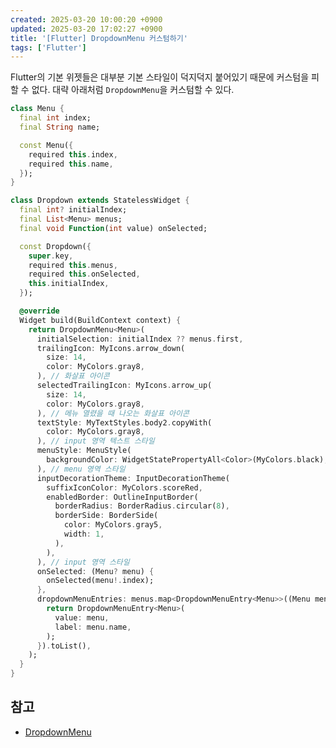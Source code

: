 ```yaml
---
created: 2025-03-20 10:00:20 +0900
updated: 2025-03-20 17:02:27 +0900
title: '[Flutter] DropdownMenu 커스텀하기'
tags: ['Flutter']
---
```


Flutter의 기본 위젯들은 대부분 기본 스타일이 덕지덕지 붙어있기 때문에 커스텀을 피할 수 없다.
대략 아래처럼 `DropdownMenu`을 커스텀할 수 있다.

```dart
class Menu {
  final int index;
  final String name;

  const Menu({
    required this.index,
    required this.name,
  });
}

class Dropdown extends StatelessWidget {
  final int? initialIndex;
  final List<Menu> menus;
  final void Function(int value) onSelected;

  const Dropdown({
    super.key,
    required this.menus,
    required this.onSelected,
    this.initialIndex,
  });

  @override
  Widget build(BuildContext context) {
    return DropdownMenu<Menu>(
      initialSelection: initialIndex ?? menus.first,
      trailingIcon: MyIcons.arrow_down(
        size: 14,
        color: MyColors.gray8,
      ), // 화살표 아이콘
      selectedTrailingIcon: MyIcons.arrow_up(
        size: 14,
        color: MyColors.gray8,
      ), // 메뉴 열렸을 때 나오는 화살표 아이콘
      textStyle: MyTextStyles.body2.copyWith(
        color: MyColors.gray8,
      ), // input 영역 텍스트 스타일
      menuStyle: MenuStyle(
        backgroundColor: WidgetStatePropertyAll<Color>(MyColors.black),
      ), // menu 영역 스타일
      inputDecorationTheme: InputDecorationTheme(
        suffixIconColor: MyColors.scoreRed,
        enabledBorder: OutlineInputBorder(
          borderRadius: BorderRadius.circular(8),
          borderSide: BorderSide(
            color: MyColors.gray5,
            width: 1,
          ),
        ),
      ), // input 영역 스타일
      onSelected: (Menu? menu) {
        onSelected(menu!.index);
      },
      dropdownMenuEntries: menus.map<DropdownMenuEntry<Menu>>((Menu menu) {
        return DropdownMenuEntry<Menu>(
          value: menu,
          label: menu.name,
        );
      }).toList(),
    );
  }
}
```

## 참고

- [DropdownMenu](https://api.flutter.dev/flutter/material/DropdownMenu-class.html)
